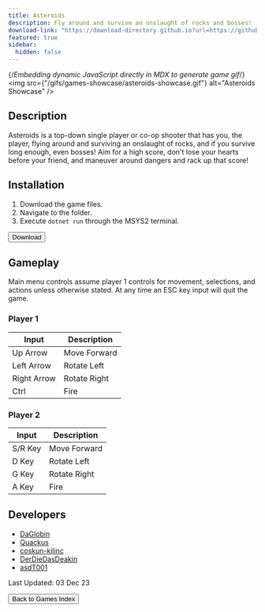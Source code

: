 ```yaml
---
title: Asteroids
description: Fly around and survive an onslaught of rocks and bosses!
download-link: "https://download-directory.github.io?url=https://github.com/thoth-tech/Asteroids/tree/d5149770d258873031cd474334e34208ce4c12c3"
featured: true
sidebar:
  hidden: false
---
```


{/*Embedding dynamic JavaScript directly in MDX to generate game gif*/}
<img
  src={"/gifs/games-showcase/asteroids-showcase.gif"}
  alt="Asteroids Showcase"
/>
        
## Description

Asteroids is a top-down single player or co-op shooter that has you, the player, flying around and surviving an onslaught of rocks, and if you survive long enough, even bosses! Aim for a high score, don't lose your hearts before your friend, and maneuver around dangers and rack up that score!

## Installation

1. Download the game files.
1. Navigate to the folder.
1. Execute `dotnet run` through the MSYS2 terminal.

<div class="centered-button-container">
  <button
    class="custom-button"
    onclick="window.open('https://download-directory.github.io?url=https://github.com/thoth-tech/Asteroids/tree/d5149770d258873031cd474334e34208ce4c12c3', '_blank')">
    Download
  </button>
</div>
        
## Gameplay
        
Main menu controls assume player 1 controls for movement, selections, and actions unless otherwise stated. At any time an ESC key input will quit the game.

### **Player 1**

| Input       | Description  |
| ----------- | ------------ |
| Up Arrow    | Move Forward |
| Left Arrow  | Rotate Left  |
| Right Arrow | Rotate Right |
| Ctrl        | Fire         |

### **Player 2**

| Input   | Description  |
| ------- | ------------ |
| S/R Key | Move Forward |
| D Key   | Rotate Left  |
| G Key   | Rotate Right |
| A Key   | Fire         |
        
## Developers
        
- [DaGlobin](https://github.com/DaGoblin)
- [Quackus](https://github.com/Quackus)
- [coskun-kilinc](https://github.com/coskun-kilinc)
- [DerDieDasDeakin](https://github.com/DerDieDasDeakin)
- [asdT001](https://github.com/ashT001)

Last Updated: 03 Dec 23

<div class="centered-button-container">
  <button class="custom-button" onclick="location.href='/games'">
    Back to Games Index
  </button>
</div>
